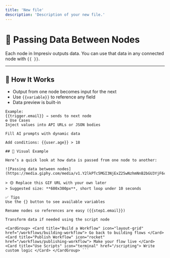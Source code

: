 ```yaml
---
title: 'New file'
description: 'Description of your new file.'
---
```


# 🔄 Passing Data Between Nodes

Each node in Impresiv outputs data. You can use that data in any connected node with `{{ }}`.

---

## 🧠 How It Works

- Output from one node becomes input for the next  
- Use `{{variable}}` to reference any field  
- Data preview is built-in

```text
Example:
{{trigger.email}} → sends to next node
⚙️ Use Cases
Inject values into API URLs or JSON bodies

Fill AI prompts with dynamic data

Add conditions: {{user.age}} > 18

## 🎥 Visual Example

Here’s a quick look at how data is passed from one node to another:

![Passing data between nodes](https://media.giphy.com/media/v1.Y2lkPTc5MGI3NjExZ25wNzhmNnB2bGU3YjF6cHd2ZmYybDFqMWNka3RvcTB5bzE0OWc0YiZlcD12MV9naWZzX3NlYXJjaCZjdD1n/Y2b4JtvWKu7Xsc0lQs/giphy.gif)

> 🟡 Replace this GIF URL with your own later  
> Suggested size: **600x300px**, short loop under 10 seconds

✅ Tips
Use the {} button to see available variables

Rename nodes so references are easy ({{step1.email}})

Transform data if needed using the script node

<CardGroup> <Card title="Build a Workflow" icon="layout-grid" href="/workflows/building-workflow"> Go back to building flows </Card> <Card title="Publish Workflow" icon="rocket" href="/workflows/publishing-workflow"> Make your flow live </Card> <Card title="Use Scripts" icon="terminal" href="/scripting"> Write custom logic </Card> </CardGroup> ```
